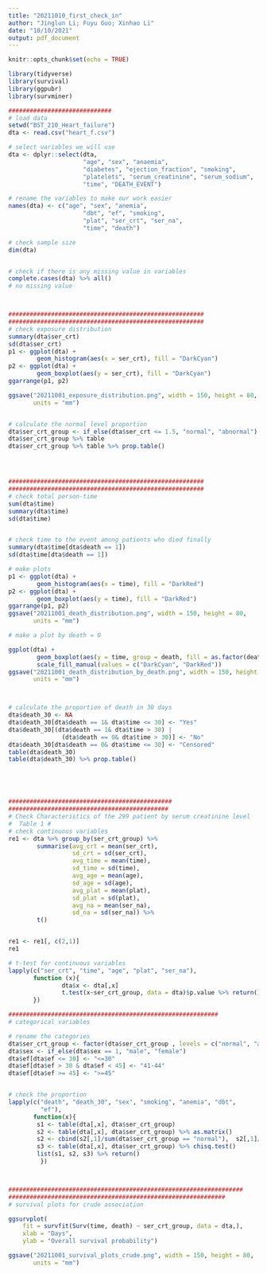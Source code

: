 ```yaml
---
title: "20211010_first_check_in"
author: "Jinglun Li; Fuyu Guo; Xinhao Li"
date: "10/10/2021"
output: pdf_document
---
```


```r
knitr::opts_chunk$set(echo = TRUE)
```

```r
library(tidyverse)
library(survival)
library(ggpubr)
library(survminer)
```

```r
#############################
# load data
setwd("BST_210_Heart_failure")
dta <- read.csv("heart_f.csv")

# select variables we will use
dta <- dplyr::select(dta,
                     "age", "sex", "anaemia",
                     "diabetes", "ejection_fraction", "smoking",
                     "platelets", "serum_creatinine", "serum_sodium",
                     "time", "DEATH_EVENT")

# rename the variables to make our work easier
names(dta) <- c("age", "sex", "anemia",
                     "dbt", "ef", "smoking",
                     "plat", "ser_crt", "ser_na",
                     "time", "death")

# check sample size
dim(dta)


# check if there is any missing value in variables
complete.cases(dta) %>% all()
# no missing value



#######################################################
#######################################################
# check exposure distribution 
summary(dta$ser_crt)
sd(dta$ser_crt)
p1 <- ggplot(dta) + 
        geom_histogram(aes(x = ser_crt), fill = "DarkCyan")
p2 <- ggplot(dta) + 
        geom_boxplot(aes(y = ser_crt), fill = "DarkCyan")
ggarrange(p1, p2)

ggsave("20211001_exposure_distribution.png", width = 150, height = 80,
       units = "mm")


# calculate the normal level proportion
dta$ser_crt_group <- if_else(dta$ser_crt <= 1.5, "normal", "abnormal")
dta$ser_crt_group %>% table 
dta$ser_crt_group %>% table %>% prop.table()




#######################################################
#######################################################
# check total person-time
sum(dta$time)
summary(dta$time)
sd(dta$time)


# check time to the event among patients who died finally
summary(dta$time[dta$death == 1])
sd(dta$time[dta$death == 1])

# make plots
p1 <- ggplot(dta) + 
        geom_histogram(aes(x = time), fill = "DarkRed")
p2 <- ggplot(dta) + 
        geom_boxplot(aes(y = time), fill = "DarkRed")
ggarrange(p1, p2)
ggsave("20211001_death_distribution.png", width = 150, height = 80,
       units = "mm")

# make a plot by death = 0

ggplot(dta) + 
        geom_boxplot(aes(y = time, group = death, fill = as.factor(death))) + 
        scale_fill_manual(values = c("DarkCyan", "DarkRed"))
ggsave("20211001_death_distribution_by_death.png", width = 150, height = 80,
       units = "mm")



# calculate the proportion of death in 30 days
dta$death_30 <- NA
dta$death_30[dta$death == 1& dta$time <= 30] <- "Yes"
dta$death_30[(dta$death == 1& dta$time > 30) |
               (dta$death == 0& dta$time > 30)] <- "No"
dta$death_30[dta$death == 0& dta$time <= 30] <- "Censored"
table(dta$death_30)
table(dta$death_30) %>% prop.table()





##############################################
#############################################
# Check Characteristics of the 299 patient by serum creatinine level
#  Table 1 #
# check continuous variables
re1 <- dta %>% group_by(ser_crt_group) %>%
        summarise(avg_crt = mean(ser_crt),
                  sd_crt = sd(ser_crt),
                  avg_time = mean(time),
                  sd_time = sd(time),
                  avg_age = mean(age),
                  sd_age = sd(age),
                  avg_plat = mean(plat),
                  sd_plat = sd(plat),
                  avg_na = mean(ser_na),
                  sd_na = sd(ser_na)) %>%
        t()


re1 <- re1[, c(2,1)]
re1

# t-test for continuous variables
lapply(c("ser_crt", "time", "age", "plat", "ser_na"), 
       function (x){
               dta$x <- dta[,x]
               t.test(x~ser_crt_group, data = dta)$p.value %>% return()
       })

###########################################################
# categorical variables

# rename the categories
dta$ser_crt_group <- factor(dta$ser_crt_group , levels = c("normal", "abnormal"))
dta$sex <- if_else(dta$sex == 1, "male", "female")
dta$ef[dta$ef <= 30] <- "<=30"
dta$ef[dta$ef > 30 & dta$ef < 45] <- "41-44"
dta$ef[dta$ef >= 45] <- ">=45"


# check the proportion
lapply(c("death", "death_30", "sex", "smoking", "anemia", "dbt",
         "ef"), 
       function(x){
        s1 <- table(dta[,x], dta$ser_crt_group)
        s2 <- table(dta[,x], dta$ser_crt_group) %>% as.matrix()
        s2 <- cbind(s2[,1]/sum(dta$ser_crt_group == "normal"),  s2[,1]/sum(dta$ser_crt_group == "abnormal"))
        s3 <- table(dta[,x], dta$ser_crt_group) %>% chisq.test()
        list(s1, s2, s3) %>% return()
         })



##################################################################
#############################################################
# survival plots for crude association

ggsurvplot(
    fit = survfit(Surv(time, death) ~ ser_crt_group, data = dta,),
    xlab = "Days", 
    ylab = "Overall survival probability") 

ggsave("20211001_survival_plots_crude.png", width = 150, height = 80,
       units = "mm")

```







